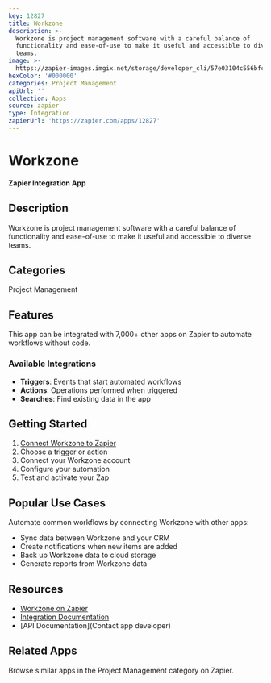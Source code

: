 ```yaml
---
key: 12827
title: Workzone
description: >-
  Workzone is project management software with a careful balance of
  functionality and ease-of-use to make it useful and accessible to diverse
  teams.
image: >-
  https://zapier-images.imgix.net/storage/developer_cli/57e03104c556bfc99fc05d3a0df266ec.png?auto=format%2Ccompress&ixlib=python-3.0.0&q=50
hexColor: '#000000'
categories: Project Management
apiUrl: ''
collection: Apps
source: zapier
type: Integration
zapierUrl: 'https://zapier.com/apps/12827'
---
```

# Workzone

**Zapier Integration App**

## Description

Workzone is project management software with a careful balance of functionality and ease-of-use to make it useful and accessible to diverse teams.

## Categories

Project Management

## Features

This app can be integrated with 7,000+ other apps on Zapier to automate workflows without code.

### Available Integrations

- **Triggers**: Events that start automated workflows
- **Actions**: Operations performed when triggered
- **Searches**: Find existing data in the app

## Getting Started

1. [Connect Workzone to Zapier](https://zapier.com/apps/12827)
2. Choose a trigger or action
3. Connect your Workzone account
4. Configure your automation
5. Test and activate your Zap

## Popular Use Cases

Automate common workflows by connecting Workzone with other apps:

- Sync data between Workzone and your CRM
- Create notifications when new items are added
- Back up Workzone data to cloud storage
- Generate reports from Workzone data

## Resources

- [Workzone on Zapier](https://zapier.com/apps/12827)
- [Integration Documentation](https://zapier.com/apps/12827/integrations)
- [API Documentation](Contact app developer)

## Related Apps

Browse similar apps in the Project Management category on Zapier.
